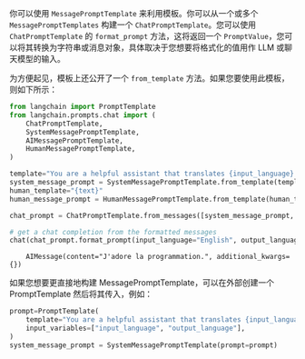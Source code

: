 你可以使用 `MessagePromptTemplate` 来利用模板。你可以从一个或多个 `MessagePromptTemplates` 构建一个 `ChatPromptTemplate`。您可以使用 `ChatPromptTemplate` 的 `format_prompt` 方法，这将返回一个 `PromptValue`，您可以将其转换为字符串或消息对象，具体取决于您想要将格式化的值用作 LLM 或聊天模型的输入。

为方便起见，模板上还公开了一个 `from_template` 方法。如果您要使用此模板，则如下所示：

```python
from langchain import PromptTemplate
from langchain.prompts.chat import (
    ChatPromptTemplate,
    SystemMessagePromptTemplate,
    AIMessagePromptTemplate,
    HumanMessagePromptTemplate,
)

template="You are a helpful assistant that translates {input_language} to {output_language}."
system_message_prompt = SystemMessagePromptTemplate.from_template(template)
human_template="{text}"
human_message_prompt = HumanMessagePromptTemplate.from_template(human_template)
```


```python
chat_prompt = ChatPromptTemplate.from_messages([system_message_prompt, human_message_prompt])

# get a chat completion from the formatted messages
chat(chat_prompt.format_prompt(input_language="English", output_language="French", text="I love programming.").to_messages())
```

<CodeOutputBlock lang="python">

```
    AIMessage(content="J'adore la programmation.", additional_kwargs={})
```

</CodeOutputBlock>

如果您想要更直接地构建 MessagePromptTemplate，可以在外部创建一个 PromptTemplate 然后将其传入，例如：

```python
prompt=PromptTemplate(
    template="You are a helpful assistant that translates {input_language} to {output_language}.",
    input_variables=["input_language", "output_language"],
)
system_message_prompt = SystemMessagePromptTemplate(prompt=prompt)
```

